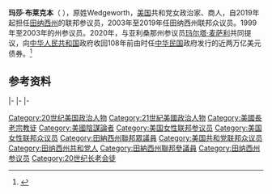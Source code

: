 {{请求翻译|time=2021-01-18}}
{{Infobox officeholder
|name         = 瑪莎·布萊克本<br>Marsha Blackburn
|image        = Marsha_Blackburn,_official_photo,_116th_Congress.jpg
|jr/sr        = 联邦参议员
|state        = [[田納西州|田納西州]]
|alongside    = [[威廉·哈格蒂|威廉·哈格蒂]]
|term_start   = 2019年1月3日
|term_end     = 
|predecessor  = [[鮑伯·寇爾克|鮑伯·寇爾克]]
|successor    = 
|state1       = [[田納西州|田納西州]]
|district1   = [[田納西州第七國會選區|7]]
|term_start1  = 2003年1月3日
|term_end1    = 2019年1月3日
|predecessor1 = {{link-en|埃德·布萊恩特|Ed Bryant}}
|successor1   = {{link-en|馬克·E·格林|Mark E. Green}}
|birth_name   = Marsha Wedgeworth
|birth_date   = {{birth date and age|1952|6|6}}
|birth_place  = {{flagicon|USA}} [[美国|美国]][[密西西比州|密西西比州]][[勞雷爾_(密西西比州)|勞雷爾]]
|death_date   = 
|death_place  = 
|party        = {{GOP}}
|spouse       = {{marriage|Chuck Blackburn|1975}}
|children     = 2
|education    = [[密西西比州立大學|密西西比州立大學]] ([[理學學士|理學學士]])
|website      = 
}}

'''玛莎·布莱克本'''（{{lang-en|Marsha Blackburn}} {{bd|1952年|6月6日||}}），原姓Wedgeworth，[[美国|美国]]共和党女政治家、商人，自2019年起担任[[田纳西州|田纳西州]]的联邦参议员，2003年至2019年任田纳西州联邦众议员。1999年至2003年的州参议员。2020年，与亚利桑那州参议员[[玛尔塔·麦萨利|玛尔塔·麦萨利]]共同提议，向[[中华人民共和国|中华人民共和国]]政府收回108年前由时任[[中华民国|中华民国]]政府发行的近两万亿美元债券。<ref>{{cite news |author1=林森 |title=美议员促北京当局偿还1.6万亿百年国债 |url=https://www.voachinese.com/a/us-china-ancient-debts-20200821/5553083.html |accessdate=2020-08-22 |agency=美国之音 |date=2020-08-22 |archive-date=2020-08-22 |archive-url=https://web.archive.org/web/20200822042416/https://www.voachinese.com/a/us-china-ancient-debts-20200821/5553083.html |dead-url=no }}</ref>

==参考资料==
{{reflist}}

{{s-start}}
{{s-par|us-hs}}
{{s-bef|before={{le|埃德·布莱恩特|Ed Bryant}}}}
{{s-ttl|title=[[田納西州第七國會選區|田納西州第七國會選區]]<br>{{le|田納西州美國眾議院議員列表|List of United States Representatives from Tennessee|眾議院議員}}|years=2003年–2019年}}
{{s-aft|after={{le|马克·E·格林|Mark E. Green}}}}
|-
{{s-ppo}}
{{s-bef|before=[[鮑伯·寇爾克|鮑伯·寇爾克]]}}
{{s-ttl|title={{nowrap|[[美國參議員|美國參議員]]{{le|田納西州美國參議院議員列表|List of United States Senators from Tennessee|田納西州}}[[共和黨_(美國)|共和黨]]被提名人}}<br>（[[美國參議員類別|第1類]]）|years={{le|2018年田納西州美國參議院議員選舉|United States Senate election in Tennessee, 2018|2018年}}}}
{{s-inc|recent}}
|-
{{s-par|us-sen}}
{{s-bef|before=[[鮑伯·寇爾克|鮑伯·寇爾克]]}}
{{s-ttl|title={{le|田納西州美國參議院議員列表|List of United States Senators from Tennessee|田納西州第1類參議員}}|years=2019年-至今|alongside=[[拉馬爾·亞歷山大|拉馬爾·亞歷山大]]、[[威廉·哈格蒂|威廉·哈格蒂]]}}
{{s-inc}}
|-
{{s-prec|usa}}
{{s-bef|before=[[辛蒂·海德-史密斯|辛蒂·海德-史密斯]]}}
{{s-ttl|title=[[美國參議員資歷|美國參議員資歷]]|years=第83位}}
{{s-aft|after=[[克里斯滕·希尼玛|克里斯滕·希尼玛]]}}
{{s-end}}

{{Current U.S. Senators}}
{{Authority control}}
{{DEFAULTSORT:blackburn}}
[[Category:20世纪美国政治人物|Category:20世纪美国政治人物]]
[[Category:21世紀美國政治人物|Category:21世紀美國政治人物]]
[[Category:美國長老宗教徒|Category:美國長老宗教徒]]
[[Category:美國陰謀論者|Category:美國陰謀論者]]
[[Category:美国女性联邦参议员|Category:美国女性联邦参议员]]
[[Category:美国女性联邦众议员|Category:美国女性联邦众议员]]
[[Category:田納西州聯邦眾議員|Category:田納西州聯邦眾議員]]
[[Category:美国共和党联邦众议员|Category:美国共和党联邦众议员]]
[[Category:田纳西州共和党人|Category:田纳西州共和党人]]
[[Category:田納西州聯邦參議員|Category:田納西州聯邦參議員]]
[[Category:田纳西州参议员|Category:田纳西州参议员]]
[[Category:20世纪长老会徒|Category:20世纪长老会徒]]